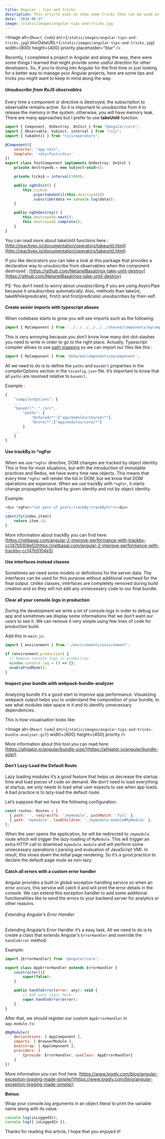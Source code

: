 ```yaml
---
title: Angular - tips and tricks
description: This article aims to show some tricks that can be used in Angular to make the code cleaner and improve the performance of your application.
date: '2018-06-27'
image: /static/images/angular-tips-and-tricks.jpg
---
```


<Image
  alt={`React Code`}
  src={`/static/images/angular-tips-and-tricks.jpg`}
  blurDataURL={`/static/images/angular-tips-and-tricks.jpg`}
  width={800}
  height={400}
  priority
  placeholder="blur"
/>

Recently, I completed a project in Angular and along the way, there were some things
I learned that might provide some useful direction for other developers.
So, if you’re diving into Angular for the first time or just looking
for a better way to manage your Angular projects, here are some tips and tricks
you might want to keep in mind along the way.

##### Unsubscribe from RxJS observables

Every time a component or directive is destroyed, the subscription to observable
remains active. So it is important to unsubscribe from it to release the memory
in the system, otherwise, you will have memory leak.
There are many approaches but I prefer to use **takeUntil** function:

```js
import { Component, OnDestroy, OnInit } from "@angular/core";
import { Observable, Subject, interval } from "rxjs";
import { takeUntil } from "rxjs/operators";

@Component({
    selector: "app-test",
    template: `<div>Test</div>`
})
export class TestComponent implements OnDestroy, OnInit {
    private destroyed$ = new Subject<void>();

    private ticks$ = interval(1000);

    public ngOnInit() {
        this.ticks$
            .pipe(takeUntil(this.destroyed$))
            .subscribe(data => console.log(data));
    }

    public ngOnDestroy() {
        this.destroyed$.next();
        this.destroyed$.complete();
    }
}
```

You can read more about takeUntil functions here :
[http://reactivex.io/documentation/operators/takeuntil.html](http://reactivex.io/documentation/operators/takeuntil.html)

If you like decorators you can take a look at this package that provides a
declarative way to unsubscribe from observables when the
component destroyed : [https://github.com/NetanelBasal/ngx-take-until-destroy](https://github.com/NetanelBasal/ngx-take-until-destroy)

PS: You don’t need to worry about unsubscribing if you are using AsyncPipe
because it unsubscribes automatically. Also, methods than take(n), takeWhile(predicate),
first() and first(predicate) unsubscribes by their-self.

#### Create sexier imports with typescript aliases

When codebase starts to grow you will see imports such as the following:

```js
import { MyComponent } from '../../../../../../shared/components/mycomponent';
```

This is very annoying because you don’t know how many dot-dot-slashes you need
to write in order to go to the right place. Actually, Typescript compiler allows
to use [path mapping](https://www.typescriptlang.org/docs/handbook/module-resolution.html)
so we can import our files like this :

```js
import { MyComponent } from '@shared/components/mycomponent';
```

All we need to do is to define the `paths` and `baseUrl` properties in the compilerOptions
section in the `tsconfig.json` file. It’s important to know that all `paths` are
resolved relative to `baseUrl`.

Example :

```js
{
    "compilerOptions": {
    ...
    "baseUrl": "./src",
        "paths": {
            "@shared/*":["app/modules/shared/*"],
            "@core/*":["app/modules/core/*"]
        }
    ...
    }
}
```

#### Use trackBy in \*ngFor

When we use `*ngFor` directive, DOM changes are tracked by object identity.
This is fine for most situations, but with the introduction of immutable practices
and Redux, we have every time new objects. This means that every time `*ngFor` will
render the list in DOM, but we know that DOM operations are expensive.
When we use trackBy with `*ngFor`, it starts change propagation tracked
by given identity and not by object identity.

Example:

```js
<div *ngFor="let post of posts;trackBy:trackByFn"></div>
...
identify(index,item){
    return item.id;
}
```

More information about trackBy you can find here:
[https://netbasal.com/angular-2-improve-performance-with-trackby-cc147b5104e5](https://netbasal.com/angular-2-improve-performance-with-trackby-cc147b5104e5)

#### Use interfaces instead classes

Sometimes we need some models or definitions for the server data.
The interfaces can be used for this purpose without additional overhead for
the final output. Unlike classes, interfaces are completely removed during
build creation and so they will not add any unnecessary code to our final bundle.

#### Clear all your console.logs in production

During the development we write a lot of console.logs in order to debug our app and
sometimes we display some informations that we don’t want our users to see it.
We can remove it very simple using few lines of code for production build.

Add this in `main.js`:

```js
import { environment } from './environments/environment';

if (environment.production) {
  // Remove console logs in production
  window.console.log = () => {};
  enableProdMode();
}
```

#### Inspect your bundle with webpack-bundle-analyzer

Analyzing bundle it’s a good start to improve app performance.
Visualizing webpack output helps you to understand the composition of your bundle,
to see what modules take space in it and to identify unnecessary dependencies.

This is how visualisation looks like:

<Image
  alt={`React Code`}
  src={`/static/images/angular-tips-and-tricks-bundle-analyser.gif`}
  width={800}
  height={450}
  priority
/>

More information about this tool you can read here:
[https://alligator.io/angular/bundle-size/](https://alligator.io/angular/bundle-size/)

#### Don’t Lazy-Load the Default Route

Lazy loading modules it’s a good feature that helps us decrease the startup time
and load pieces of code on demand. We don’t need to load everything at startup,
we only needs to load what user expects to see when app loads.
A bad practice is to lazy-load the default route.

Let’s suppose that we have the following configuration:

```js
const routes: Routes = [
  { path: '', redirectTo: '/mymodule', pathMatch: 'full' },
  { path: 'mymodule', loadChildren: './mymodule.module#MyModule' },
];
```

When the user opens the application, he will be redirected to `/mymodule` route
which will trigger the lazy-loading of `MyModule`. This will trigger an extra HTTP
call to download `mymodule.module` and will perform some unnecessary operations
( parsing and evaluation of JavaScript VM). In result, this slows down the initial
page rendering. So it’s a good practice to declare the default page route as non-lazy.

#### Catch all errors with a custom error handler

Angular provides a built-in global exception handling service so when an error occurs,
this service will catch it and will print the error details in the console.
We can extend this exception handler to add some additional functionalities
like to send the errors to your backend server for analytics or other reasons.

###### Extending Angular’s Error Handler

Extending Angular’s Error Handler it’s a easy task.
All we need to do is to create a class that extends Angular’s `ErrorHandler`
and override the `handleError` method.

Example:

```js
import {ErrorHandler} from '@angular/core';

export class AppErrorHandler extends ErrorHandler {
    constructor(){
        super(false);
    }

    public handleError(error: any): void {
        // Add your logic here.
        super.handleError(error);
    }
}
```

After that, we should register our custom `AppErrorHandler` in ` app.module.ts`:

```js
@NgModule({
    declarations: [ AppComponent ],
    imports: [ BrowserModule ],
    bootstrap: [ AppComponent ],
    providers: [
        {provide: ErrorHandler, useClass: AppErrorHandler}
    ]
})
```

More information you can find here:
[https://www.loggly.com/blog/angular-exception-logging-made-simple/](https://www.loggly.com/blog/angular-exception-logging-made-simple/)

**Bonus:**

Wrap your console.log arguments in an object literal to print the variable name along with its value.

```js
console.log(isLoggedIn);
console.log({ isLoggedIn });
```

Thanks for reading this article, I hope that you enjoyed it!
